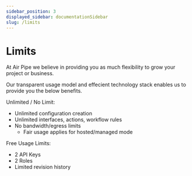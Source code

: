 ```yaml
---
sidebar_position: 3
displayed_sidebar: documentationSidebar
slug: /limits
---
```


# Limits

At Air Pipe we believe in providing you as much flexibility to grow your project or business.

Our transparent usage model and effecient technology stack enables us to provide you the below benefits.

Unlimited / No Limit:
- Unlimited configuration creation
- Unlimited interfaces, actions, workflow rules
- No bandwidth/egress limits
    - Fair usage applies for hosted/managed mode

Free Usage Limits:
- 2 API Keys
- 2 Roles
- Limited revision history